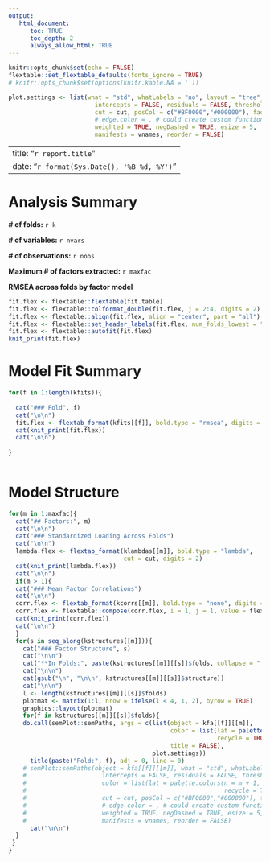 ```yaml
---
output:
   html_document:
      toc: TRUE
      toc_depth: 2
      always_allow_html: TRUE
---
```


```r
knitr::opts_chunk$set(echo = FALSE)
flextable::set_flextable_defaults(fonts_ignore = TRUE)
# knitr::opts_chunk$set(options(knitr.kable.NA = ''))

plot.settings <- list(what = "std", whatLabels = "no", layout = "tree",
                        intercepts = FALSE, residuals = FALSE, thresholds = FALSE,
                        cut = cut, posCol = c("#BF0000","#000000"), fade = FALSE,
                        # edge.color = , # could create custom function to utilize this argument
                        weighted = TRUE, negDashed = TRUE, esize = 5,
                        manifests = vnames, reorder = FALSE)

```

---
title: "`r report.title`"
date: "`r format(Sys.Date(), '%B %d, %Y')`"
---

# Analysis Summary

**# of folds:** `r k`

**# of variables:** `r nvars`

**# of observations:** `r nobs`

**Maximum # of factors extracted:** `r maxfac`

**RMSEA across folds by factor model**

```r
fit.flex <- flextable::flextable(fit.table)
fit.flex <- flextable::colformat_double(fit.flex, j = 2:4, digits = 2)
fit.flex <- flextable::align(fit.flex, align = "center", part = "all")
fit.flex <- flextable::set_header_labels(fit.flex, num_folds_lowest = "num folds lowest")
fit.flex <- flextable::autofit(fit.flex)
knit_print(fit.flex)
```


# Model Fit Summary

```r
for(f in 1:length(kfits)){
  
  cat("### Fold", f)
  cat("\n\n")
  fit.flex <- flextab_format(kfits[[f]], bold.type = "rmsea", digits = 2)
  cat(knit_print(fit.flex))
  cat("\n\n")
  
}
  
```


# Model Structure

```r

for(m in 1:maxfac){
  cat("## Factors:", m)
  cat("\n\n")
  cat("### Standardized Loading Across Folds")
  cat("\n\n")
  lambda.flex <- flextab_format(klambdas[[m]], bold.type = "lambda",
                                cut = cut, digits = 2)
  cat(knit_print(lambda.flex))
  cat("\n\n")
  if(m > 1){
  cat("### Mean Factor Correlations")
  cat("\n\n")
  corr.flex <- flextab_format(kcorrs[[m]], bold.type = "none", digits = 2)
  corr.flex <- flextable::compose(corr.flex, i = 1, j = 1, value = flextable::as_paragraph(""), part = "header")
  cat(knit_print(corr.flex))
  cat("\n\n")
  }
  for(s in seq_along(kstructures[[m]])){
    cat("### Factor Structure", s)
    cat("\n\n")
    cat("**In Folds:", paste(kstructures[[m]][[s]]$folds, collapse = ", "), "**")
    cat("\n\n")
    cat(gsub("\n", "\n\n", kstructures[[m]][[s]]$structure))
    cat("\n\n")
    l <- length(kstructures[[m]][[s]]$folds)
    plotmat <- matrix(1:l, nrow = ifelse(l < 4, 1, 2), byrow = TRUE)
    graphics::layout(plotmat)
    for(f in kstructures[[m]][[s]]$folds){
    do.call(semPlot::semPaths, args = c(list(object = kfa[[f]][[m]],
                                             color = list(lat = palette.colors(n = m + 1, palette = "Okabe-Ito",
                                                          recycle = TRUE)[-1]),
                                             title = FALSE),
                                        plot.settings))
      title(paste("Fold:", f), adj = 0, line = 0)
    # semPlot::semPaths(object = kfa[[f]][[m]], what = "std", whatLabels = "no", layout = "tree",
    #                     intercepts = FALSE, residuals = FALSE, thresholds = FALSE,
    #                     color = list(lat = palette.colors(n = m + 1, palette = "Okabe-Ito",
    #                                                       recycle = TRUE)[-1]),
    #                     cut = cut, posCol = c("#BF0000","#000000"), fade = FALSE,
    #                     # edge.color = , # could create custom function to utilize this argument
    #                     weighted = TRUE, negDashed = TRUE, esize = 5,
    #                     manifests = vnames, reorder = FALSE)
      cat("\n\n")
  }
 }
}

```

